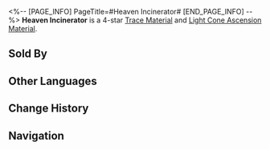 <%-- [PAGE_INFO]
PageTitle=#Heaven Incinerator#
[END_PAGE_INFO] --%>
{{Item Infobox
|title       = Heaven Incinerator
|id          = 110223
|image       = Item Heaven Incinerator.png
|type        = 
|invCategory = Upgrade Materials
|rarity      = 4
|effect      = A beast-form heliobus that homogenized after the Flaming Catastrophe War. Used to level up Traces significantly for {{Color|h|Nihility}} characters.
|description = The size of a heliobus's flame when it materializes indicates its strength. A large heliobus, having homogenized its numerous lesser peers, will gradually have a stable shape. These immortal beings can become so dangerous that they are considered calamities.
|source1     = Calyx (Alchemy Commission)
|source2     = Calyx (Alchemy Commission)
|source3     = [[Omni-Synthesizer]] &mdash; Material Synthesis
|source4     = [[Omni-Synthesizer]] &mdash; Material Exchange
}}
{{Description|1=''"Floods, fires, landslides, and thunderstorms..."''}}
'''Heaven Incinerator''' is a 4-star [[Trace Material]] and [[Light Cone Ascension Material]].

==Sold By==
{{Shop Availability}}

==Other Languages==
{{Other Languages
|en   = Heaven Incinerator
|zhs  = 焚天之魔
|zht  = 焚天之魔
|ja   = 焼天の魔
|ko   = 천공을 불태우는 마귀
|es   = Incinerador divino
|fr   = Incinérateur céleste
|ru   = Небесный крематор
|th   = Heaven Incinerator
|vi   = Quỷ Đốt Trời
|de   = Teufel der himmlischen Verbrennung
|id   = Heaven Incinerator
|pt   = Incinerador do Paraíso
}}

==Change History==
{{Change History|2.0}}

==Navigation==
{{Upgrade Material Navbox}}